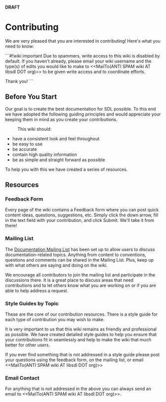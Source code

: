 <!-- pragma section-numbers off -->
<!-- pragma disable-camelcase -->
<!-- acl All:read -->

'''DRAFT'''

= Contributing =

We are very pleased that you are interested in contributing!  Here's what you need to know:

```#!wiki important
Due to spammers, write access to this wiki is disabled by default.  If you haven't already, please email your wiki username and the type(s) of edits you would like to make to <<MailTo(ANTI SPAM wiki AT libsdl DOT org)>> to be given write access and to coordinate efforts.

Thank you!
```


== Before You Start ==

Our goal is to create the best documentation for SDL possible.  To this end we have adopted the following guiding principles and would appreciate your keeping them in mind as you create your contributions.
: This wiki should:
* have a consistent look and feel throughout
* be easy to use
* be accurate
* contain high quality information
* be as simple and straight forward as possible

To help you with this we have created a series of resources.

== Resources ==
=== Feedback Form ===
Every page of the wiki contains a Feedback form where you can post quick content ideas, questions, suggestions, etc.  Simply click the down arrow, fill in the text field with your contribution, and click Submit.  We'll take it from there!

=== Mailing List ===
The [http://lists.libsdl.org/listinfo.cgi/docs-libsdl.org Documentation Mailing List] has been set up to allow users to discuss documentation-related topics.  Anything from content to conventions, questions and comments can be shared in the Mailing List.  Plus, keep up with what others are saying and doing on the wiki.  

We encourage all contributors to join the mailing list and participate in the discussions there.  It is a great place to discuss areas that need contributions and to let others know what you are working on or if you are able to help address a request.

=== Style Guides by Topic ===
These are the core of our contribution resources.  There is a style guide for each type of contribution you may wish to make.  

It is very important to us that this wiki remains as friendly and professional as possible.  We have created detailed style guides to help you ensure that your contributions fit in seamlessly and help to make the wiki that much better for other users.  

If you ever find something that is not addressed in a style guide please post your questions using the feedback form, on the mailing list, or email <<MailTo(ANTI SPAM wiki AT libsdl DOT org)>>

=== Email Contact ===
For anything that is not addressed in the above you can always send an email to <<MailTo(ANTI SPAM wiki AT libsdl DOT org)>>.

 
